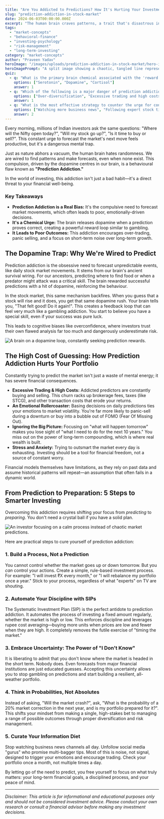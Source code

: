 ```yaml
---
title: "Are You Addicted to Predictions? How It's Hurting Your Investments"
slug: "prediction-addiction-in-stock-market"
date: 2024-06-03T00:00:00.000Z
excerpt: "The human brain craves patterns, a trait that's disastrous in the stock market. Discover what prediction addiction is, why it's driven by your brain's chemistry, and how to overcome it for better investment returns."
tags:
  - "market-concepts"
  - "behavioral-finance"
  - "investing-psychology"
  - "risk-management"
  - "long-term-investing"
category: "market-concepts"
author: "Praveen Yadav"
heroImage: "/images/uploads/prediction-addiction-in-stock-market/hero-image.jpg"
heroImagePrompt: "A split image showing a chaotic, tangled line representing market predictions on one side, and a calm, straight path representing a disciplined investment strategy on the other."
quiz:
  - q: "What is the primary brain chemical associated with the 'reward' feeling from making predictions?"
    options: ["Serotonin", "Dopamine", "Cortisol"]
    answer: 1
  - q: "Which of the following is a major danger of prediction addiction for investors?"
    options: ["Over-diversification", "Excessive trading and high costs", "Investing only in blue-chip stocks"]
    answer: 1
  - q: "What is the most effective strategy to counter the urge for constant market prediction?"
    options: ["Watching more business news", "Following expert stock tips", "Systematic Investment Plans (SIPs)"]
    answer: 2
---
```


Every morning, millions of Indian investors ask the same questions: "Where will the Nifty open today?", "Will my stock go up?", "Is it time to buy or sell?". This constant urge to forecast the market's next move feels productive, but it's a dangerous mental trap.

Just as nature abhors a vacuum, the human brain hates randomness. We are wired to find patterns and make forecasts, even when none exist. This compulsion, driven by the dopamine centres in our brain, is a behavioural flaw known as **"Prediction Addiction."**

In the world of investing, this addiction isn't just a bad habit—it's a direct threat to your financial well-being.

### Key Takeaways

*   **Prediction Addiction is a Real Bias:** It's the compulsive need to forecast market movements, which often leads to poor, emotionally-driven decisions.
*   **It's a Chemical Urge:** The brain releases dopamine when a prediction proves correct, creating a powerful reward loop similar to gambling.
*   **It Leads to Poor Outcomes:** This addiction encourages over-trading, panic selling, and a focus on short-term noise over long-term growth.

## The Dopamine Trap: Why We're Wired to Predict

Prediction addiction is the obsessive need to forecast unpredictable events, like daily stock market movements. It stems from our brain's ancient survival wiring. For our ancestors, predicting where to find food or when a predator might attack was a critical skill. The brain rewarded successful predictions with a hit of dopamine, reinforcing the behaviour.

In the stock market, this same mechanism backfires. When you guess that a stock will rise and it does, you get that same dopamine rush. Your brain tells you, "That felt good! Do it again!". This creates a feedback loop that can feel very much like a gambling addiction. You start to believe you have a special skill, even if your success was pure luck.

This leads to cognitive biases like overconfidence, where investors trust their own flawed analysis far too much and dangerously underestimate risk.

![A brain on a dopamine loop, constantly seeking prediction rewards.](/images/uploads/prediction-addiction-in-stock-market/dopamine-loop.png)

## The High Cost of Guessing: How Prediction Addiction Hurts Your Portfolio

Constantly trying to predict the market isn't just a waste of mental energy; it has severe financial consequences.

*   **Excessive Trading & High Costs:** Addicted predictors are constantly buying and selling. This churn racks up brokerage fees, taxes (like STCG), and other transaction costs that erode your returns.
*   **An Emotional Rollercoaster:** Basing decisions on daily predictions ties your emotions to market volatility. You're far more likely to panic-sell during a downturn or buy into a bubble out of FOMO (Fear Of Missing Out).
*   **Ignoring the Big Picture:** Focusing on "what will happen tomorrow" makes you lose sight of "what I need to do for the next 10 years." You miss out on the power of long-term compounding, which is where real wealth is built.
*   **Stress and Anxiety:** Trying to outsmart the market every day is exhausting. Investing should be a tool for financial freedom, not a source of constant worry.

Financial models themselves have limitations, as they rely on past data and assume historical patterns will repeat—an assumption that often fails in a dynamic world.

## From Prediction to Preparation: 5 Steps to Smarter Investing

Overcoming this addiction requires shifting your focus from *predicting* to *preparing*. You don't need a crystal ball if you have a solid plan.

![An investor focusing on a calm process instead of chaotic market predictions.](/images/uploads/prediction-addiction-in-stock-market/calm-investor.png)

Here are practical steps to cure yourself of prediction addiction:

### 1. Build a Process, Not a Prediction

You cannot control whether the market goes up or down tomorrow. But you *can* control your actions. Create a simple, rule-based investment process. For example: "I will invest ₹X every month," or "I will rebalance my portfolio once a year." Stick to your process, regardless of what "experts" on TV are shouting.

### 2. Automate Your Discipline with SIPs

The Systematic Investment Plan (SIP) is the perfect antidote to prediction addiction. It automates the process of investing a fixed amount regularly, whether the market is high or low. This enforces discipline and leverages rupee cost averaging—buying more units when prices are low and fewer when they are high. It completely removes the futile exercise of "timing the market."

### 3. Embrace Uncertainty: The Power of "I Don't Know"

It is liberating to admit that you don't know where the market is headed in the short term. Nobody does. Even forecasts from major financial institutions are just educated guesses. Accepting this uncertainty allows you to stop gambling on predictions and start building a resilient, all-weather portfolio.

### 4. Think in Probabilities, Not Absolutes

Instead of asking, "Will the market crash?", ask, "What is the probability of a 20% market correction in the next year, and is my portfolio prepared for it?". This shifts your mindset from making a single, high-stakes bet to managing a range of possible outcomes through proper diversification and risk management.

### 5. Curate Your Information Diet

Stop watching business news channels all day. Unfollow social media "gurus" who promise multi-bagger tips. Most of this is noise, not signal, designed to trigger your emotions and encourage trading. Check your portfolio once a month, not multiple times a day.

By letting go of the need to predict, you free yourself to focus on what truly matters: your long-term financial goals, a disciplined process, and your peace of mind.

---
*Disclaimer: This article is for informational and educational purposes only and should not be considered investment advice. Please conduct your own research or consult a financial advisor before making any investment decisions.*